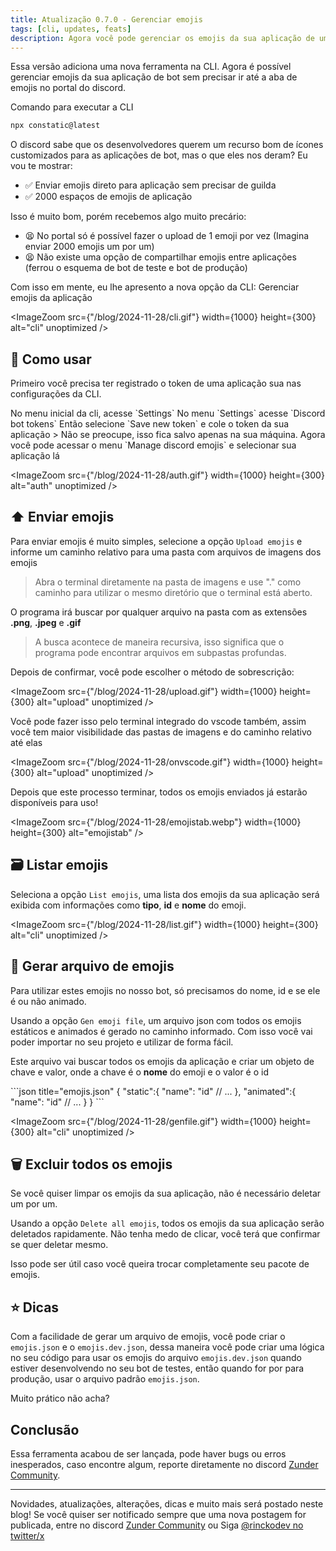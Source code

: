 ```yaml
---
title: Atualização 0.7.0 - Gerenciar emojis
tags: [cli, updates, feats]
description: Agora você pode gerenciar os emojis da sua aplicação de uma forma muito fácil direto pela CLI
---
```



Essa versão adiciona uma nova ferramenta na CLI. Agora é possível gerenciar emojis da sua aplicação de bot sem precisar ir até a aba de emojis no portal do discord.

Comando para executar a CLI

```bash
npx constatic@latest
```

O discord sabe que os desenvolvedores querem um recurso bom de ícones customizados para as aplicações de bot, mas o que eles nos deram? Eu vou te mostrar:

- ✅ Enviar emojis direto para aplicação sem precisar de guilda
- ✅ 2000 espaços de emojis de aplicação

Isso é muito bom, porém recebemos algo muito precário:
- 😫 No portal só é possível fazer o upload de 1 emoji por vez <span className="text-xs text-muted-foreground">(Imagina enviar 2000 emojis um por um)</span>
- 😫 Não existe uma opção de compartilhar emojis entre aplicações <span className="text-xs text-muted-foreground">(ferrou o esquema de bot de teste e bot de produção)</span>

Com isso em mente, eu lhe apresento a nova opção da CLI: Gerenciar emojis da aplicação

<ImageZoom src={"/blog/2024-11-28/cli.gif"} width={1000} height={300} alt="cli" unoptimized />

## 📖 Como usar

Primeiro você precisa ter registrado o token de uma aplicação sua nas configurações da CLI.

<Steps>
  <Step>
    No menu inicial da cli, acesse `Settings`
  </Step>
  <Step>
    No menu `Settings` acesse `Discord bot tokens`
  </Step>
  <Step>
    Então selecione `Save new token` e cole o token da sua aplicação
    > Não se preocupe, isso fica salvo apenas na sua máquina.
  </Step>
  <Step>
    Agora você pode acessar o menu `Manage discord emojis` e selecionar sua aplicação lá
  </Step>
</Steps>

<ImageZoom src={"/blog/2024-11-28/auth.gif"} width={1000} height={300} alt="auth" unoptimized />

## ⬆️ Enviar emojis

Para enviar emojis é muito simples, selecione a opção `Upload emojis` e informe um caminho relativo para uma pasta com arquivos de imagens dos emojis

<Blockquote title="Dica" color="tip" icon={icons.bulb}>
    Abra o terminal diretamente na pasta de imagens e use "." como caminho para utilizar o mesmo diretório que o terminal está aberto.
</Blockquote>

O programa irá buscar por qualquer arquivo na pasta com as extensões **.png**, **.jpeg** e **.gif**

> A busca acontece de maneira recursiva, isso significa que o programa pode encontrar arquivos em subpastas profundas.

Depois de confirmar, você pode escolher o método de sobrescrição:

<Cards className="flex flex-col md:flex-row">
    <Card className="p-4 w-full"
        title="✍️ Sobrescrever se existir"
        description="Caso exista um emoji na aplicação com o mesmo nome do arquivo, ele será sobrescrito"
    />
    <Card className="p-4 w-full"
        title="❔ Perguntar antes de sobrescrever"
        description="Para cada emoji com o mesmo nome do arquivo será perguntado no terminal se você deseja sobrescrever ou não"
    />
    <Card className="p-4 w-full"
        title="🔏 Pular e não sobrescrever"
        description="Se já existir um emoji com o mesmo nome do arquivo, este arquivo não será enviado."
    />
</Cards>

<ImageZoom src={"/blog/2024-11-28/upload.gif"} width={1000} height={300} alt="upload" unoptimized />

Você pode fazer isso pelo terminal integrado do vscode também, assim você tem maior visibilidade das pastas de imagens e do caminho relativo até elas

<ImageZoom src={"/blog/2024-11-28/onvscode.gif"} width={1000} height={300} alt="upload" unoptimized />

Depois que este processo terminar, todos os emojis enviados já estarão disponíveis para uso!

<ImageZoom src={"/blog/2024-11-28/emojistab.webp"} width={1000} height={300} alt="emojistab" />

## 🗃️ Listar emojis

Seleciona a opção `List emojis`, uma lista dos emojis da sua aplicação será exibida com informações como **tipo**, **id** e **nome** do emoji.

<ImageZoom src={"/blog/2024-11-28/list.gif"} width={1000} height={300} alt="cli" unoptimized />

## 📄 Gerar arquivo de emojis

Para utilizar estes emojis no nosso bot, só precisamos do nome, id e se ele é ou não animado. 

Usando a opção `Gen emoji file`, um arquivo json com todos os emojis estáticos e animados é gerado no caminho informado. Com isso você vai poder importar no seu projeto e utilizar de forma fácil.

Este arquivo vai buscar todos os emojis da aplicação e criar um objeto de chave e valor, onde a chave é o **nome** do emoji e o valor é o id

<Accordions>
    <Accordion title="Veja como deve se parecer o arquivo json de emojis" id="emojis.json">
    ```json title="emojis.json"
    {
        "static":{
            "name": "id"
            // ...
        },
        "animated":{
            "name": "id"
            // ...
        }
    }
    ```
    </Accordion>
</Accordions>

<ImageZoom src={"/blog/2024-11-28/genfile.gif"} width={1000} height={300} alt="cli" unoptimized />

## 🗑️ Excluir todos os emojis

Se você quiser limpar os emojis da sua aplicação, não é necessário deletar um por um.

Usando a opção `Delete all emojis`, todos os emojis da sua aplicação serão deletados rapidamente. Não tenha medo de clicar, você terá que confirmar se quer deletar mesmo.

Isso pode ser útil caso você queira trocar completamente seu pacote de emojis.

## ⭐ Dicas

Com a facilidade de gerar um arquivo de emojis, você pode criar o `emojis.json` e o `emojis.dev.json`, dessa maneira você pode criar uma lógica no seu código para usar os emojis do arquivo `emojis.dev.json` quando estiver desenvolvendo no seu bot de testes, então quando for por para produção, usar o arquivo padrão `emojis.json`.

Muito prático não acha?

## Conclusão

Essa ferramenta acabou de ser lançada, pode haver bugs ou erros inesperados, caso encontre algum, reporte diretamente no discord [Zunder Community](http://discord.gg/tTu8dGN).

---

Novidades, atualizações, alterações, dicas e muito mais será postado neste blog! Se você quiser ser notificado sempre que uma nova postagem for publicada, entre no discord [Zunder Community](http://discord.gg/tTu8dGN) ou Siga [@rinckodev no twitter/x](https://x.com/rinckodev)
